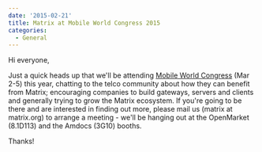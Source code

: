 ```yaml
---
date: '2015-02-21'
title: Matrix at Mobile World Congress 2015
categories:
  - General
---
```


Hi everyone,

Just a quick heads up that we'll be attending <a href="http://www.mobileworldcongress.com">Mobile World Congress</a> (Mar 2-5) this year, chatting to the telco community about how they can benefit from Matrix; encouraging companies to build gateways, servers and clients and generally trying to grow the Matrix ecosystem.  If you're going to be there and are interested in finding out more, please mail us (matrix at matrix.org) to arrange a meeting - we'll be hanging out at the OpenMarket (8.1D113) and the Amdocs (3G10) booths.

Thanks!